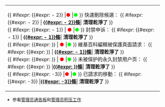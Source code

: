 {| class="wikitable" style="background: #faf9d3;" 
|- 
|{{ #ifexpr: {{#expr: {{PAGESINCATEGORY:快速删除候选}} - 2}} |<span class="blink" style="color:red">●</span> |<span style="color:lime">●</span>  }} 快速刪除候選：  {{ #ifexpr: {{#expr: {{PAGESINCATEGORY:快速删除候选}} - 2}} | '''[[:分類:快速删除候选|{{#expr: {{PAGESINCATEGORY:快速删除候选}} - 2}}條]]'''| '''清理乾淨了''' }} <br>
{{ #ifexpr: {{#expr: {{PAGESINCATEGORY:封禁申诉}} - 1}} | <span class="blink" style="color:red">●</span> |<span style="color:lime">●</span>  }} 封禁申诉：  {{ #ifexpr: {{#expr: {{PAGESINCATEGORY:封禁申诉}} - 1}} | '''[[:Category:封禁申诉|{{#expr: {{PAGESINCATEGORY:封禁申诉}} - 1}}條]]'''| '''清理乾淨了''' }}  <br>
{{ #ifexpr: {{#expr: {{PAGESINCATEGORY:維基百科編輯被保護頁面請求}}}} | <span class="blink" style="color:red">●</span> |<span style="color:lime">●</span>  }} 維基百科編輯被保護頁面請求：  {{ #ifexpr: {{#expr: {{PAGESINCATEGORY:維基百科編輯被保護頁面請求}}}} | '''[[:Category:維基百科編輯被保護頁面請求|{{#expr: {{PAGESINCATEGORY:維基百科編輯被保護頁面請求}} - 1}}條]]'''| '''清理乾淨了''' }}  <br>
{{ #ifexpr: {{#expr: {{PAGESINCATEGORY:未被保护的永久封禁用户页}}}} | <span class="blink" style="color:red">●</span> |<span style="color:lime">●</span>  }} 未被保护的永久封禁用户页：  {{ #ifexpr: {{#expr: {{PAGESINCATEGORY:未被保护的永久封禁用户页}}}} |'''[[:Category:未被保护的永久封禁用户页|{{#expr: {{PAGESINCATEGORY:未被保护的永久封禁用户页}}}}條]]'''| '''清理乾淨了''' }} <br>
{{ #ifexpr: {{#expr: {{PAGESINCATEGORY:未被保护的永久封禁用户页}} -3}} |<span class="blink" style="color:red">●</span> |<span style="color:lime">●</span>  }} 已請求的移動：  {{ #ifexpr: {{#expr: {{PAGESINCATEGORY:已請求的移動}} -3}} |'''[[:Category:已請求的移動|{{#expr: {{PAGESINCATEGORY:已請求的移動}} -3}}條]]'''| '''清理乾淨了''' }} 
|}
*参看[[维基百科:管理员通告板|管理员通告板]]和[[:分类:管理员积压工作|管理员积压工作]]
<templatestyles src="User DOS/style.css"/>